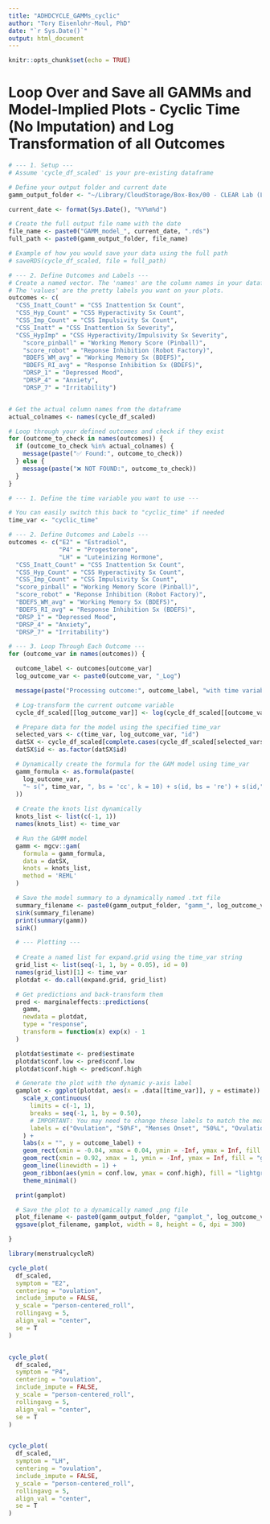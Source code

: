 ```yaml
---
title: "ADHDCYCLE_GAMMs_cyclic"
author: "Tory Eisenlohr-Moul, PhD"
date: "`r Sys.Date()`"
output: html_document
---
```


```r
knitr::opts_chunk$set(echo = TRUE)
```



# Loop Over and Save all GAMMs and Model-Implied Plots - Cyclic Time (No Imputation) and Log Transformation of all Outcomes

```r
# --- 1. Setup ---
# Assume 'cycle_df_scaled' is your pre-existing dataframe

# Define your output folder and current date
gamm_output_folder <- "~/Library/CloudStorage/Box-Box/00 - CLEAR Lab (Locked Folders)/02 - Data Management, Analysis, and Papers/Studies_Projects/CYCLEADHD/03_analytic_projects/CYCADHD_PRIMARY/03_code_dataedits_output/GAMMs/"

current_date <- format(Sys.Date(), "%Y%m%d")

# Create the full output file name with the date
file_name <- paste0("GAMM_model_", current_date, ".rds")
full_path <- paste0(gamm_output_folder, file_name)

# Example of how you would save your data using the full path
# saveRDS(cycle_df_scaled, file = full_path)
```


```r
# --- 2. Define Outcomes and Labels ---
# Create a named vector. The 'names' are the column names in your dataframe.
# The 'values' are the pretty labels you want on your plots.
outcomes <- c(
  "CSS_Inatt_Count" = "CSS Inattention Sx Count",
  "CSS_Hyp_Count" = "CSS Hyperactivity Sx Count", 
  "CSS_Imp_Count" = "CSS Impulsivity Sx Count", 
  "CSS_Inatt" = "CSS Inattention Sx Severity",
  "CSS_HypImp" = "CSS Hyperactivity/Impulsivity Sx Severity",
    "score_pinball" = "Working Memory Score (Pinball)", 
    "score_robot" = "Reponse Inhibition (Robot Factory)", 
    "BDEFS_WM_avg" = "Working Memory Sx (BDEFS)", 
    "BDEFS_RI_avg" = "Response Inhibition Sx (BDEFS)", 
    "DRSP_1" = "Depressed Mood", 
    "DRSP_4" = "Anxiety", 
    "DRSP_7" = "Irritability")


# Get the actual column names from the dataframe
actual_colnames <- names(cycle_df_scaled)

# Loop through your defined outcomes and check if they exist
for (outcome_to_check in names(outcomes)) {
  if (outcome_to_check %in% actual_colnames) {
    message(paste("✅ Found:", outcome_to_check))
  } else {
    message(paste("❌ NOT FOUND:", outcome_to_check))
  }
}
```


```r
# --- 1. Define the time variable you want to use ---

# You can easily switch this back to "cyclic_time" if needed
time_var <- "cyclic_time"

# --- 2. Define Outcomes and Labels ---
outcomes <- c("E2" = "Estradiol",
              "P4" = "Progesterone", 
              "LH" = "Luteinizing Hormone",
  "CSS_Inatt_Count" = "CSS Inattention Sx Count",
  "CSS_Hyp_Count" = "CSS Hyperactivity Sx Count",
  "CSS_Imp_Count" = "CSS Impulsivity Sx Count",
  "score_pinball" = "Working Memory Score (Pinball)",
  "score_robot" = "Reponse Inhibition (Robot Factory)",
  "BDEFS_WM_avg" = "Working Memory Sx (BDEFS)",
  "BDEFS_RI_avg" = "Response Inhibition Sx (BDEFS)",
  "DRSP_1" = "Depressed Mood",
  "DRSP_4" = "Anxiety",
  "DRSP_7" = "Irritability")

```


```r

# --- 3. Loop Through Each Outcome ---
for (outcome_var in names(outcomes)) {

  outcome_label <- outcomes[outcome_var]
  log_outcome_var <- paste0(outcome_var, "_Log")

  message(paste("Processing outcome:", outcome_label, "with time variable:", time_var))

  # Log-transform the current outcome variable
  cycle_df_scaled[[log_outcome_var]] <- log(cycle_df_scaled[[outcome_var]] + 1)

  # Prepare data for the model using the specified time_var
  selected_vars <- c(time_var, log_outcome_var, "id")
  datSX <- cycle_df_scaled[complete.cases(cycle_df_scaled[selected_vars]), ]
  datSX$id <- as.factor(datSX$id)

  # Dynamically create the formula for the GAM model using time_var
  gamm_formula <- as.formula(paste(
    log_outcome_var,
    "~ s(", time_var, ", bs = 'cc', k = 10) + s(id, bs = 're') + s(id,", time_var, ", bs = c('re','cc'), k = c(NA, 10))"
  ))
  
  # Create the knots list dynamically
  knots_list <- list(c(-1, 1))
  names(knots_list) <- time_var

  # Run the GAMM model
  gamm <- mgcv::gam(
    formula = gamm_formula,
    data = datSX,
    knots = knots_list,
    method = 'REML'
  )

  # Save the model summary to a dynamically named .txt file
  summary_filename <- paste0(gamm_output_folder, "gamm_", log_outcome_var, "_", time_var, "_summary_", current_date, ".txt")
  sink(summary_filename)
  print(summary(gamm))
  sink()

  # --- Plotting ---
  
  # Create a named list for expand.grid using the time_var string
  grid_list <- list(seq(-1, 1, by = 0.05), id = 0)
  names(grid_list)[1] <- time_var
  plotdat <- do.call(expand.grid, grid_list)

  # Get predictions and back-transform them
  pred <- marginaleffects::predictions(
    gamm,
    newdata = plotdat,
    type = "response",
    transform = function(x) exp(x) - 1
  )

  plotdat$estimate <- pred$estimate
  plotdat$conf.low <- pred$conf.low
  plotdat$conf.high <- pred$conf.high

  # Generate the plot with the dynamic y-axis label
  gamplot <- ggplot(plotdat, aes(x = .data[[time_var]], y = estimate)) +
    scale_x_continuous(
      limits = c(-1, 1),
      breaks = seq(-1, 1, by = 0.50),
      # IMPORTANT: You may need to change these labels to match the meaning of cyclic_time_ov
      labels = c("Ovulation", "50%F", "Menses Onset", "50%L", "Ovulation")
    ) +
    labs(x = "", y = outcome_label) +
    geom_rect(xmin = -0.04, xmax = 0.04, ymin = -Inf, ymax = Inf, fill = "grey70", alpha = 0.2, color = "white") +
    geom_rect(xmin = 0.92, xmax = 1, ymin = -Inf, ymax = Inf, fill = "grey87", alpha = 0.2, color = "white") +
    geom_line(linewidth = 1) +
    geom_ribbon(aes(ymin = conf.low, ymax = conf.high), fill = "lightgrey", alpha = 0.3) +
    theme_minimal()

  print(gamplot)

  # Save the plot to a dynamically named .png file
  plot_filename <- paste0(gamm_output_folder, "gamplot_", log_outcome_var, "_", time_var, "_", current_date, ".png")
  ggsave(plot_filename, gamplot, width = 8, height = 6, dpi = 300)

}
```


```r

library(menstrualcycleR)

cycle_plot(
  df_scaled,
  symptom = "E2",
  centering = "ovulation",
  include_impute = FALSE,
  y_scale = "person-centered_roll",
  rollingavg = 5,
  align_val = "center",
  se = T
)


cycle_plot(
  df_scaled,
  symptom = "P4",
  centering = "ovulation",
  include_impute = FALSE,
  y_scale = "person-centered_roll",
  rollingavg = 5,
  align_val = "center",
  se = T
)


cycle_plot(
  df_scaled,
  symptom = "LH",
  centering = "ovulation",
  include_impute = FALSE,
  y_scale = "person-centered_roll",
  rollingavg = 5,
  align_val = "center",
  se = T
)

```


